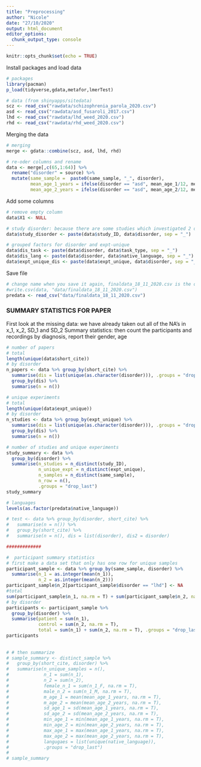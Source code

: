 ```yaml
---
title: "Preprocessing"
author: "Nicole"
date: "27/10/2020"
output: html_document
editor_options: 
  chunk_output_type: console
---
```


```r
knitr::opts_chunk$set(echo = TRUE)
```

Install packages and load data 
```r
# packages
library(pacman)
p_load(tidyverse,gdata,metafor,lmerTest)

# data (from shinyapps/sitedata)
scz <- read_csv("rawdata/schizophrenia_parola_2020.csv")
asd <- read_csv("rawdata/asd_fusaroli_2017.csv")
lhd <- read_csv("rawdata/lhd_weed_2020.csv")
rhd <- read_csv("rawdata/rhd_weed_2020.csv")

```

Merging the data
```r
# merging
merge <- gdata::combine(scz, asd, lhd, rhd) 

# re-oder columns and rename
data <- merge[,c(65,1:64)] %>%
  rename("disorder" = source) %>%
  mutate(same_sample =  paste0(same_sample, "_", disorder),
         mean_age_1_years = ifelse(disorder == "asd", mean_age_1/12, mean_age_1),
         mean_age_2_years = ifelse(disorder == "asd", mean_age_2/12, mean_age_2))

```

Add some columns
```r
# remove empty column
data$X1 <- NULL 

# study disorder: because there are some studies which investigated 2 disorder (esp. rhd/lhd)
data$study_disorder <- paste(data$study_ID, data$disorder, sep = "_")

# grouped factors for disorder and expt-unique 
data$dis_task <- paste(data$disorder, data$task_type, sep = "_")
data$dis_lang <- paste(data$disorder, data$native_language, sep = "_")
data$expt_unique_dis <- paste(data$expt_unique, data$disorder, sep = "_")

```

Save file
```r

# change name when you save it again, finaldata_18_11_2020.csv is the one we use for the analysis.
#write.csv(data, "data/finaldata_18_11_2020.csv") 
predata <- read_csv("data/finaldata_18_11_2020.csv") 

```

### SUMMARY STATISTICS FOR PAPER ###

First look at the missing data: we have already taken out all of the NA's in x_1, x_2, SD_1 and SD_2
Summary statistics: then count the participants and recordings by diagnosis, report their gender, age
```r
# number of papers
# total
length(unique(data$short_cite))
# by disorder
n_papers <- data %>% group_by(short_cite) %>% 
  summarise(dis = list(unique(as.character(disorder))), .groups = "drop_last") %>%
  group_by(dis) %>%
  summarise(n = n())

# unique experiments 
# total
length(unique(data$expt_unique))
# by disorder
n_studies <- data %>% group_by(expt_unique) %>% 
  summarise(dis = list(unique(as.character(disorder))), .groups = "drop_last") %>%
  group_by(dis) %>%
  summarise(n = n())

# number of studies and unique experiments
study_summary <- data %>% 
  group_by(disorder) %>% 
  summarise(n_studies = n_distinct(study_ID),
            n_unique_expt = n_distinct(expt_unique), 
            n_samples = n_distinct(same_sample),
            n_row = n(),
            .groups = "drop_last")
study_summary

# languages
levels(as.factor(predata$native_language))

# test <- data %>% group_by(disorder, short_cite) %>%
#   summarise(n = n()) %>%
#   group_by(short_cite) %>%
#   summarise(n = n(), dis = list(disorder), dis2 = disorder)

#############

#  participant summary statistics
# first make a data set that only has one row for unique samples
participant_sample <- data %>% group_by(same_sample, disorder) %>%
  summarise(n_1 = as.integer(mean(n_1)),
            n_2 = as.integer(mean(n_2))) 
participant_sample$n_2[participant_sample$disorder == "lhd"] <- NA
#total
sum(participant_sample$n_1, na.rm = T) + sum(participant_sample$n_2, na.rm = T)  
# by disorder
participants <- participant_sample %>%
  group_by(disorder) %>%
  summarise(patient = sum(n_1),
            control = sum(n_2, na.rm = T),
            total = sum(n_1) + sum(n_2, na.rm = T), .groups = "drop_last")
participants
            
          
# # then summarize
# sample_summary <- distinct_sample %>% 
#   group_by(short_cite, disorder) %>% 
#   summarise(n_unique_samples = n(),
#             n_1 = sum(n_1),
#             n_2 = sum(n_2),
#             female_n_1 = sum(n_1_F, na.rm = T),
#             male_n_2 = sum(n_1_M, na.rm = T),
#             m_age_1 = mean(mean_age_1_years, na.rm = T),
#             m_age_2 = mean(mean_age_2_years, na.rm = T),
#             sd_age_1 = sd(mean_age_1_years, na.rm = T),
#             sd_age_2 = sd(mean_age_2_years, na.rm = T),
#             min_age_1 = min(mean_age_1_years, na.rm = T),
#             min_age_2 = min(mean_age_2_years, na.rm = T),
#             max_age_1 = max(mean_age_1_years, na.rm = T),
#             max_age_2 = max(mean_age_2_years, na.rm = T),
#             langugaes = list(unique(native_language)),
#             .groups = "drop_last")
# 
# sample_summary
```
